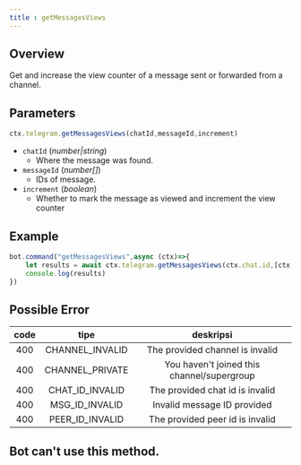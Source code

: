 ```yaml
---
title : getMessagesViews
---
```

## Overview
Get and increase the view counter of a message sent or forwarded from a channel.
## Parameters
```ts 
ctx.telegram.getMessagesViews(chatId,messageId,increment)
```
- `chatId` (_number|string_)
    - Where the message was found.
- `messageId` (_number[]_)
    - IDs of message.
- `increment` (_boolean_)
    - Whether to mark the message as viewed and increment the view counter
## Example
```ts headlight=2
bot.command("getMessagesViews",async (ctx)=>{
    let results = await ctx.telegram.getMessagesViews(ctx.chat.id,[ctx.id]) 
    console.log(results) 
})
```
## Possible Error
| code |       tipe        |                 deskripsi                  |
|:----:|:-----------------:|:------------------------------------------:|
| 400  |  CHANNEL_INVALID  |      The provided channel is invalid       |
| 400  |  CHANNEL_PRIVATE  | You haven't joined this channel/supergroup |
| 400  | CHAT_ID_INVALID |      The provided chat id is invalid       |
| 400  | MSG_ID_INVALID  |        Invalid message ID provided         |
| 400  | PEER_ID_INVALID |      The provided peer id is invalid       |

## Bot can't use this method.